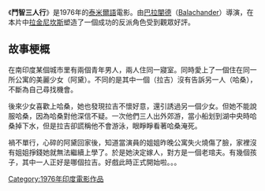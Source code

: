 {{Link style|time=2015-12-11T02:12:34+00:00}}
{{Infobox_Film |
| name =鬥智三人行<BR> Moondru Mudichu
| image =
| caption = The Three Knots
| director = [[K._Balachander|K. Balachander]]
| writer =
| starring = [[拉金尼坎斯|拉金尼坎斯]], [[卡茂爾·哈桑|卡茂爾·哈桑]], [[詩麗黛瑋|詩麗黛瑋]]
| producer = 
| music = [[MS_Viswanathan|MS Viswanathan]]
| editor =
| released = 
| runtime =
| language = [[泰米爾語|泰米爾語]]
| budget =
| imdb_id = 0154898
}}


《'''鬥智三人行'''》是1976年的[[泰米爾語|泰米爾語]]電影。由[[巴拉闡德|巴拉闡德]]（[[:en:Balachander|Balachander]]）導演，在本片中[[拉金尼坎斯|拉金尼坎斯]]塑造了一個成功的反派角色受到觀眾好評。

==故事梗概==
在南印度某個城市里有兩個青年男人，兩人住同一寢室。同時愛上了一個住在同一所公寓的美麗少女（阿黛）。不同的是其中一個（拉吉）沒有告訴另一人（哈桑），不斷為自己尋找機會。

後來少女喜歡上哈桑，她也發現拉吉不懷好意，還引誘過另一個少女。但她不能說服哈桑，因為哈桑對他深信不疑。一次他們三人出外郊游，當小船划到湖中央時哈桑掉下水，但是拉吉卻謊稱他不會游泳，眼睜睜看著哈桑淹死。

禍不單行，心碎的阿黛回家後，知道當演員的姐姐昨晚公寓失火燒傷了臉，家裡沒有姐姐掙錢她就無法繼續上學了。於是她決定嫁人，對方是一個老琯夫。有幾個孩子，其中一人正好是哪個拉吉。好戲此時正式開始啦。。。

{{Movie-stub}}
[[Category:1976年印度電影作品|Category:1976年印度電影作品]]